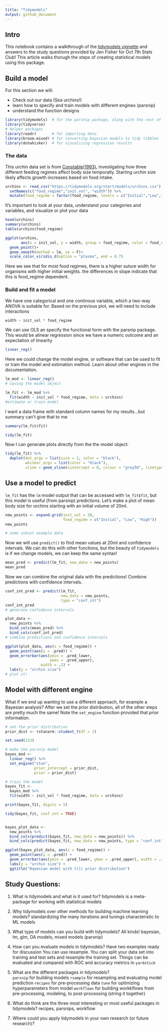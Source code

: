 ```yaml
---
title: "Tidymodels"
output: github_document
---
```


## Intro
This notebook contains a walkthrough of the [tidymodels vignette](https://www.tidymodels.org/start/) and answers to the study questions provided by Jen Fisher for Oct 7th Stats Club! 
This article walks thorugh the steps of creating statistical models using this package. 

## Build a model

For this section we will:
 
* Check out our data (Sea urchins!)
* learn how to specify and train models with different engines (parsnip)
* understand the function designs

```r
library(tidymodels)  # for the parsnip package, along with the rest of tidymodels
library(tidyverse)
# Helper packages
library(readr)       # for importing data
library(broom.mixed) # for converting bayesian models to tidy tibbles
library(dotwhisker)  # for visualizing regression results
```

### The data

This urchin data set is from [Constable(1993)](https://link.springer.com/article/10.1007/BF00349318), investigating how three different feeding regimes affect body size temporally. Starting urchin size likely affects growth increases based on food intake.

```r
urchins <- read_csv("https://tidymodels.org/start/models/urchins.csv") %>% 
  setNames(c("food_regime","init_vol", "width")) %>%
  mutate(food_regime = factor(food_regime, levels = c("Initial","Low","High")))
```

It's important to look at your data, understand your categories and variables, and visualize or plot your data

```r
head(urchins)
summary(urchins)
table(urchins$food_regime)
```

```r
ggplot(urchins,
       aes(x = init_vol, y = width, group = food_regime, color = food_regime)) +
  geom_point()+
  geom_smooth(method = lm, se = F)+
  scale_color_viridis_d(option = "plasma", end = 0.7)
```
Here we see that for most food regimes, there is a higher suture width for organisms with higher initial weights. the differences in slope indicate that this is food_regime dependent. 

### Build and fit a model

We have one categorical and one continous variable, which a two-way ANOVA is suitable for. Based on the previous plot, we will need to include interactions

```r
width ~ init_vol * food_regime
```

We can use OLS an specify the functional form with the parsnip package. This would be alinear regression since we have a numeric outcome and an expectation of linearity

```r
linear_reg()
```
Here we could change the model engine, or software that can be used to fit or train the model and estimation method. Learn about other engines in the documentation. 

```r
lm_mod <- linear_reg()
# saving the model object

lm_fit <- lm_mod %>% 
  fit(width ~ init_vol * food_regime, data = urchins)
#estimate or train model
```

I want a data frame with standard column names for my results...but summary can't give that to me

```r
summary(lm_fit$fit)

tidy(lm_fit)
```
Now I can generate plots directly from the the model object:

```r
tidy(lm_fit) %>% 
  dwplot(dot_args = list(size = 2, color = "black"),
         whisker_args = list(color = "black"),
         vline = geom_vline(xintercept = 0, colour = "grey50", linetype = 2))
```

## Use a model to predict

`lm_fit` has the `lm` model output that can be accessed with `lm_fit$fit`, but this model is useful (from parsnip) predictions. Let's make a plot of mean body size for urchins starting with an initial volume of 20ml. 

```r
new_points <- expand.grid(init_vol = 20, 
                          food_regime = c("Initial", "Low", "High"))
new_points

# some subset example data
```
Now we will use `predict()` to find mean values at 20ml and confidence intervals. We can do this with other functions, but the beauty of `tidymodels` is if we change models, we can keep the same syntax!
```r
mean_pred <- predict(lm_fit, new_data = new_points)
mean_pred
```
Now we can combine the original data with the predictions! Combine predictions with confidence intervals.

```r
conf_int_pred <- predict(lm_fit, 
                         new_data = new_points, 
                         type = "conf_int")
conf_int_pred
# generate confidence intervals

plot_data <- 
  new_points %>% 
  bind_cols(mean_pred) %>% 
  bind_cols(conf_int_pred)
# combine predictions and confidence intervals

ggplot(plot_data, aes(x = food_regime)) + 
  geom_point(aes(y = .pred)) + 
  geom_errorbar(aes(ymin = .pred_lower, 
                    ymax = .pred_upper),
                width = .2) + 
  labs(y = "urchin size")
# plot it!

```
## Model with different engine

What if we end up wanting to use a different approach, for example a Bayesian analysis?
After we set the prior distribution, all of the other steps are pretty much the same! Note the `set_engine` function provided that prior information. 

```r
# set the prior distribution
prior_dist <- rstanarm::student_t(df = 1)

set.seed(123)

# make the parsnip model
bayes_mod <-   
  linear_reg() %>% 
  set_engine("stan", 
             prior_intercept = prior_dist, 
             prior = prior_dist) 

# train the model
bayes_fit <- 
  bayes_mod %>% 
  fit(width ~ init_vol * food_regime, data = urchins)

print(bayes_fit, digits = 5)

tidy(bayes_fit, conf.int = TRUE)


bayes_plot_data <- 
  new_points %>% 
  bind_cols(predict(bayes_fit, new_data = new_points)) %>% 
  bind_cols(predict(bayes_fit, new_data = new_points, type = "conf_int"))

ggplot(bayes_plot_data, aes(x = food_regime)) + 
  geom_point(aes(y = .pred)) + 
  geom_errorbar(aes(ymin = .pred_lower, ymax = .pred_upper), width = .2) + 
  labs(y = "urchin size") + 
  ggtitle("Bayesian model with t(1) prior distribution")
```

## Study Questions:
1. What is tidymodels and what is it used for?
  tidymodels is a meta-package for working with statistical models
  
2. Why tidymodels over other methods for building machine learning models?
  standardizing the many iterations and tunings characteristic to ML models

3. What type of models can you build with tidymodels?
  All kinds! bayesian, lm, glm, DA models, mixed models (parsnip)
  
4. How can you evaluate models in tidymodels?
Have two examples ready for discussion
You can use resample. You can split your data set into training and test sets and resample the training set. Things can be evaluated and compared with ROC and accuracy metrics in `yardstick`


5. What are the different packages in tidymodels?   
  `parsnip` for building models
  `rsample` for resampling and evaluating model prediction
  `recipes` for pre-processing data
  `tune` for optimizing hyperparameters from model 
  `workflows` for building workkflows from pre-processing, modeling, to post-processing (string it together)
  
6. What do think are the three most interesting or most useful packages in tidymodels?
  recipes, parsnips, workflow
  
7. Where could you apply tidymodels in your own research (or future research)?